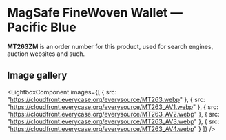 
# MagSafe FineWoven Wallet — Pacific Blue

<Callout type='info' emoji='👉🏻'>**MT263ZM** is an order number for this product, used for search engines, auction websites and such.</Callout>

## Image gallery

<LightboxComponent
    images={[
      {
        src: "https://cloudfront.everycase.org/everysource/MT263.webp"
      },
      {
        src: "https://cloudfront.everycase.org/everysource/MT263_AV1.webp"
      },
      {
        src: "https://cloudfront.everycase.org/everysource/MT263_AV2.webp"
      },
      {
        src: "https://cloudfront.everycase.org/everysource/MT263_AV3.webp"
      },
      {
        src: "https://cloudfront.everycase.org/everysource/MT263_AV4.webp"
      }
    ]}
  />
